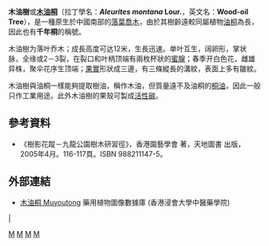 {{Speciesbox
| genus = Aleurites
| species = montana
| authority = ([[William_Botting_Hemsley|Hemsl.]]) [[Herbert_Kenneth_Airy_Shaw|Airy Shaw]]
}}

'''木油樹'''或'''[[木油桐|木油桐]]'''（拉丁學名：'''''Aleurites montana'' Lour.'''，英文名：'''Wood-oil Tree'''），是一種原生於中國南部的[[落葉|落葉]][[喬木|喬木]]，由於其樹齡遠較同屬植物[[油桐|油桐]]為長，因此也有'''千年桐'''的稱號。

木油樹为落叶乔木；成長高度可达12米，生長迅速。单叶互生，阔卵形，掌状脉，全缘或2－3裂，在裂口和叶柄顶端有兩枚杯狀的[[蜜腺|蜜腺]]；春季开白色花，雌雄异株，聚伞花序生顶端；[[果實|果實]]形狀成三邊，有三條縱長的溝紋，表面上多有皺紋。

木油樹與油桐一樣能夠提取樹油，稱作木油，但質量遠不及油桐的[[桐油|桐油]]，因此一般只作工業用途。此外木油樹的果殼可製成[[活性碳|活性碳]]。

==參考資料==
* 《樹影花蹤－九龍公園樹木研習徑》，香港園藝學會 著，天地圖書 出版，2005年4月。116-117頁。ISBN 988211147-5。

==外部連結==
* [http://libproject.hkbu.edu.hk/was40/detail?lang=ch&channelid=1288&searchword=herb_id=D01342 木油桐 Muyoutong] {{Wayback|url=http://libproject.hkbu.edu.hk/was40/detail?lang=ch&channelid=1288&searchword=herb_id=D01342 |date=20131004234457 }} 藥用植物圖像數據庫 (香港浸會大學中醫藥學院) {{zh}}{{en}}

{{Taxonbar}}
|

[[Category:油桐属|M]]
[[Category:喬木|M]]
[[Category:中国植物|M]]
[[Category:香港植物|M]]


{{plant-stub}}